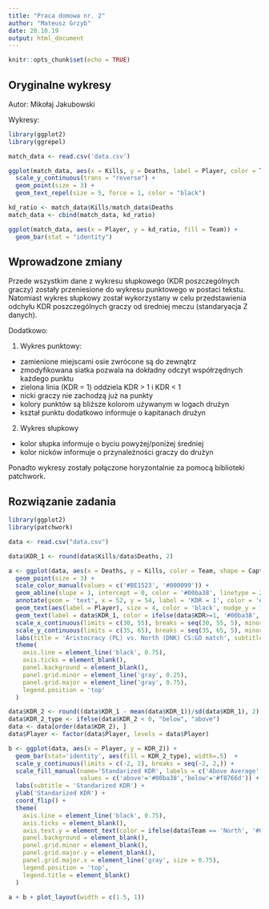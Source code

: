 ```yaml
---
title: "Praca domowa nr. 2"
author: "Mateusz Grzyb"
date: 20.10.19
output: html_document
---
```


```r
knitr::opts_chunk$set(echo = TRUE)
```

## Oryginalne wykresy

Autor: Mikołaj Jakubowski

Wykresy: 

```r
library(ggplot2)
library(ggrepel)

match_data <- read.csv('data.csv')

ggplot(match_data, aes(x = Kills, y = Deaths, label = Player, color = Team)) +
  scale_y_continuous(trans = "reverse") +
  geom_point(size = 3) +
  geom_text_repel(size = 5, force = 1, color = "black")
```

```r
kd_ratio <- match_data$Kills/match_data$Deaths
match_data <- cbind(match_data, kd_ratio)

ggplot(match_data, aes(x = Player, y = kd_ratio, fill = Team)) +
  geom_bar(stat = "identity")
```

## Wprowadzone zmiany

Przede wszystkim dane z wykresu słupkowego (KDR poszczególnych graczy) zostały przeniesione do wykresu punktowego w postaci tekstu. Natomiast wykres słupkowy został wykorzystany w celu przedstawienia odchyłu KDR poszczególnych graczy od średniej meczu (standaryacja Z danych).

Dodatkowo:

1. Wykres punktowy:
+ zamienione miejscami osie zwrócone są do zewnątrz
+ zmodyfikowana siatka pozwala na dokładny odczyt współrzędnych każdego punktu
+ zielona linia (KDR = 1) oddziela KDR > 1 i KDR < 1
+ nicki graczy nie zachodzą już na punkty
+ kolory punktów są bliższe kolorom używanym w logach drużyn
+ kształ punktu dodatkowo informuje o kapitanach drużyn

2. Wykres słupkowy
+ kolor słupka informuje o byciu powyżej/poniżej średniej
+ kolor nicków informuje o przynależności graczy do drużyn

Ponadto wykresy zostały połączone horyzontalnie za pomocą biblioteki patchwork.

## Rozwiązanie zadania

```r
library(ggplot2)
library(patchwork)

data <- read.csv("data.csv")

data$KDR_1 <- round(data$Kills/data$Deaths, 2)

a <- ggplot(data, aes(x = Deaths, y = Kills, color = Team, shape = Captain)) +
  geom_point(size = 3) +
  scale_color_manual(values = c('#BE1523', '#000099')) +
  geom_abline(slope = 1, intercept = 0, color = '#00ba38', linetype = 2, alpha = 0.5) +
  annotate(geom = 'text', x = 52, y = 54, label = 'KDR = 1', color = '#00ba38') +
  geom_text(aes(label = Player), size = 4, color = 'black', nudge_y = 1) +
  geom_text(label = data$KDR_1, color = ifelse(data$KDR>=1, '#00ba38', '#f8766d'), size = 3, nudge_y = -1) +
  scale_x_continuous(limits = c(30, 55), breaks = seq(30, 55, 5), minor_breaks = seq(30, 55, 1)) +
  scale_y_continuous(limits = c(35, 65), breaks = seq(35, 65, 5), minor_breaks = seq(35, 65, 1)) +
  labs(title = 'Aristocracy (PL) vs. North (DNK) CS:GO match', subtitle = 'Kills, deaths, KDR') +
  theme(
    axis.line = element_line('black', 0.75),
    axis.ticks = element_blank(),
    panel.background = element_blank(),
    panel.grid.minor = element_line('gray', 0.25),
    panel.grid.major = element_line('gray', 0.75),
    legend.position = 'top'
  )

data$KDR_2 <- round((data$KDR_1 - mean(data$KDR_1))/sd(data$KDR_1), 2)
data$KDR_2_type <- ifelse(data$KDR_2 < 0, "below", "above")
data <- data[order(data$KDR_2), ]
data$Player <- factor(data$Player, levels = data$Player)

b <- ggplot(data, aes(x = Player, y = KDR_2)) + 
  geom_bar(stat='identity', aes(fill = KDR_2_type), width=.5)  +
  scale_y_continuous(limits = c(-2, 2), breaks = seq(-2, 2,)) +
  scale_fill_manual(name='Standarized KDR', labels = c('Above Average', 'Below Average'),
                    values = c('above'='#00ba38','below'='#f8766d')) +
  labs(subtitle = 'Standarized KDR') +
  ylab('Standarized KDR') +
  coord_flip() +
  theme(
    axis.line = element_line('black', 0.75),
    axis.ticks = element_blank(),
    axis.text.y = element_text(color = ifelse(data$Team == 'North', '#000099', '#BE1523')),
    panel.background = element_blank(),
    panel.grid.minor = element_blank(),
    panel.grid.major.y = element_blank(),
    panel.grid.major.x = element_line('gray', size = 0.75),
    legend.position = 'top',
    legend.title = element_blank()
  )

a + b + plot_layout(width = c(1.5, 1))
```